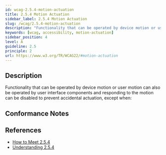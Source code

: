 ```yaml
---
id: wcag-2.5.4-motion-actuation
title: 2.5.4 Motion Actuation
sidebar_label: 2.5.4 Motion Actuation
slug: /wcag/2.5.4-motion-actuation
description: "Functionality that can be operated by device motion or user motion can also be operated by user interface components and responding to the motion can be disabled to prevent accidental actuation, except when:"
keywords: [wcag, accessibility, motion-actuation]
sidebar_position: 4
level: A
guideline: 2.5
principle: 2
url: https://www.w3.org/TR/WCAG22/#motion-actuation
---
```


## Description

Functionality that can be operated by device motion or user motion can also be operated by user interface components and responding to the motion can be disabled to prevent accidental actuation, except when:

## Conformance Notes

<Project name="ads">
  <Support></Support>
</Project>

<Project name="scix">
  <Support></Support>
</Project>

## References

- [How to Meet 2.5.4](https://www.w3.org/WAI/WCAG22/quickref/#motion-actuation)
- [Understanding 2.5.4](https://www.w3.org/WAI/WCAG22/Understanding/motion-actuation.html)


